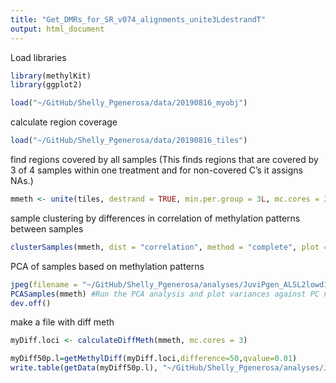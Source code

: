 ```yaml
---
title: "Get_DMRs_for_SR_v074_alignments_unite3LdestrandT"
output: html_document
---
```


Load libraries
```r
library(methylKit)
library(ggplot2)

```


```r
load("~/GitHub/Shelly_Pgenerosa/data/20190816_myobj")
```

calculate region coverage 
```r
load("~/GitHub/Shelly_Pgenerosa/data/20190816_tiles")
```


find regions covered by all samples (This finds regions that are covered by 3 of 4 samples within one treatment and for non-covered C's it assigns NAs.)
```r
mmeth <- unite(tiles, destrand = TRUE, min.per.group = 3L, mc.cores = 3)
```


sample clustering by differences in correlation of methylation patterns between samples
```r
clusterSamples(mmeth, dist = "correlation", method = "complete", plot = TRUE)
```

PCA of samples based on methylation patterns
```r
jpeg(filename = "~/GitHub/Shelly_Pgenerosa/analyses/JuviPgen_ALSL2lowd145/Get_DMRs_for_SR_v074_alignments/PCA_unite3LdestrandT.jpeg", height = 1000, width = 1000) #Save file with designated name
PCASamples(mmeth) #Run the PCA analysis and plot variances against PC number in a screeplot
dev.off()

```


make a file with diff meth
```r

myDiff.loci <- calculateDiffMeth(mmeth, mc.cores = 3)

myDiff50p.l=getMethylDiff(myDiff.loci,difference=50,qvalue=0.01)
write.table(getData(myDiff50p.l), "~/GitHub/Shelly_Pgenerosa/analyses/JuviPgen_ALSL2lowd145/Get_DMRs_for_SR_v074_alignments/SR_v074_ALvSL-L_hyperANDhypoDMR_unite3Ldestrand.tsv", sep = "\t", quote = FALSE, row.names = FALSE, col.names = FALSE)
```
